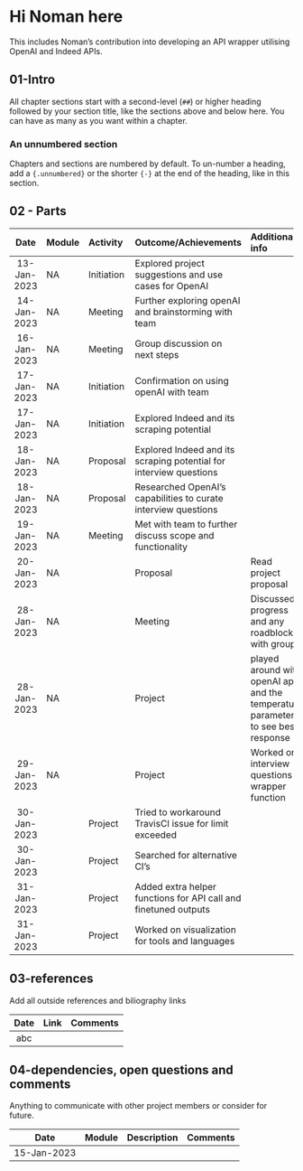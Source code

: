 # Hi Noman here 

This includes Noman's contribution into developing an API wrapper utilising OpenAI and Indeed APIs.

## 01-Intro

All chapter sections start with a second-level (`##`) or higher heading followed by your section title, like the sections above and below here. You can have as many as you want within a chapter.

### An unnumbered section {-}

Chapters and sections are numbered by default. To un-number a heading, add a `{.unnumbered}` or the shorter `{-}` at the end of the heading, like in this section.

## 02 - Parts

|Date | Module | Activity | Outcome/Achievements| Additional info|
|:---:| :------|:--------| :------|:------|
|13-Jan-2023|NA|Initiation|Explored project suggestions and use cases for OpenAI||
|14-Jan-2023|NA|Meeting|Further exploring openAI and brainstorming with team||
|16-Jan-2023|NA|Meeting|Group discussion on next steps||
|17-Jan-2023|NA|Initiation|Confirmation on using openAI with team||
|17-Jan-2023|NA|Initiation|Explored Indeed and its scraping potential||
|18-Jan-2023|NA|Proposal|Explored Indeed and its scraping potential for interview questions||
|18-Jan-2023|NA|Proposal|Researched OpenAI's capabilities to curate interview questions||
|19-Jan-2023|NA|Meeting|Met with team to further discuss scope and functionality||
|20-Jan-2023|NA||Proposal|Read project proposal||
|28-Jan-2023|NA||Meeting|Discussed progress and any roadblocks with group||
|28-Jan-2023|NA||Project|played around with openAI api and the temperature parameter to see best response||
|29-Jan-2023|NA||Project|Worked on interview questions wrapper function||
|30-Jan-2023||Project|Tried to workaround TravisCI issue for limit exceeded||
|30-Jan-2023||Project|Searched for alternative CI's||
|31-Jan-2023||Project|Added extra helper functions for API call and finetuned outputs||
|31-Jan-2023||Project|Worked on visualization for tools and languages||

## 03-references
Add all outside references and biliography links

|Date | Link | Comments|
|:---:| :--------| :------|
|abc|||

## 04-dependencies, open questions and comments

Anything to communicate with other project members or consider for future.

|Date | Module | Description| Comments|
|:---:| :------|:------|:------|
|15-Jan-2023||||abc|
